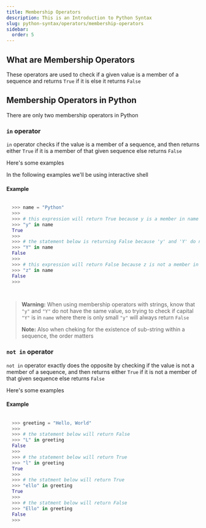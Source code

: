 ```yaml
---
title: Membership Operators
description: This is an Introduction to Python Syntax
slug: python-syntax/operators/membership-operators
sidebar:
  order: 5
---
```



## What are Membership Operators

These operators are used to check if a given value is a member of a sequence and returns `True` if it is else it returns `False`



## Membership Operators in Python

There are only two membership operators in Python

### `in` operator 

`in` operator checks if the value is a member of a sequence, and then returns either `True` if it is a member of that given sequence else returns `False`

Here's some examples

In the following examples we'll be using interactive shell

#### Example 

```py 
  
  >>> name = "Python"
  >>>
  >>> # this expression will return True because y is a member in name
  >>> "y" in name 
  True
  >>> 
  >>> # the statement below is returning False because 'y' and 'Y' do not have the same value
  >>> "Y" in name 
  False
  >>> 
  >>> # this expression will return False because z is not a member in name
  >>> "z" in name
  False 
  >>> 
  



```

	

>
> **Warning:** When using membership operators with strings, know that `"y"` and `"Y"` do not have the same value, so trying to check if capital `"Y"` is in `name` where there is only small `"y"` will always return `False`
>
> **Note:** Also when cheking for the existence of sub-string within a sequence, the order matters
>





### `not in` operator

`not in` operator exactly does the opposite by checking if the value is not a member of a sequence, and then returns either `True` if it is not a member of that given sequence else returns `False`

Here's some examples

#### Example 

```py
  
  >>> greeting = "Hello, World"
  >>> 
  >>> # the statement below will return False
  >>> "L" in greeting
  False 
  >>> 
  >>> # the statement below will return True 
  >>> "l" in greeting 
  True 
  >>>
  >>> # the statment below will return True
  >>> "ello" in greeting
  True 
  >>> 
  >>> # the statment below will return False
  >>> "Ello" in greeting 
  False 
  >>>



```


